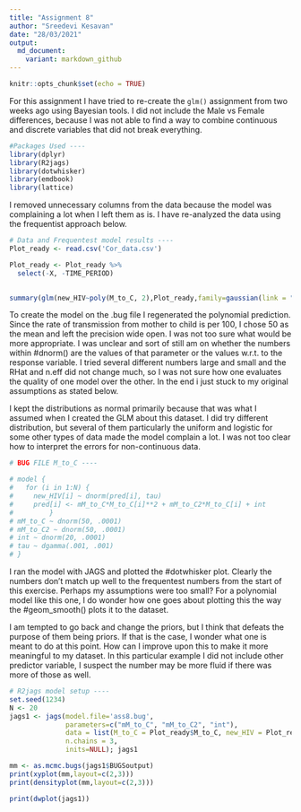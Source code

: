 ```yaml
---
title: "Assignment 8"
author: "Sreedevi Kesavan"
date: "28/03/2021"
output:
  md_document:
    variant: markdown_github
---
```


```r
knitr::opts_chunk$set(echo = TRUE)
```
For this assignment I have tried to re-create the `glm()` assignment from two weeks ago using Bayesian tools. I did not include the Male vs Female differences, because I was not able to find a way to combine continuous and discrete variables that did not break everything. 
```r
#Packages Used ----
library(dplyr)
library(R2jags)
library(dotwhisker)
library(emdbook)
library(lattice)
```
I removed unnecessary columns from the data because the model was complaining a lot when I left them as is. I have re-analyzed the data using the frequentist approach below. 

```r

# Data and Frequentest model results ----
Plot_ready <- read.csv('Cor_data.csv')

Plot_ready <- Plot_ready %>% 
  select(-X, -TIME_PERIOD)
  

summary(glm(new_HIV~poly(M_to_C, 2),Plot_ready,family=gaussian(link = "identity")))
```

To create the model on the .bug file I regenerated the polynomial prediction. Since the rate of transmission from mother to child is per 100, I chose 50 as the mean and left the precision wide open. I was not too sure what would be more appropriate. I was unclear and sort of still am on whether the numbers within #dnorm() are the values of that parameter or the values w.r.t. to the response variable. I tried several different numbers large and small and the RHat and n.eff did not change much, so I was not sure how one evaluates the quality of one model over the other. In the end i just stuck to my original assumptions as stated below. 

I kept the distributions as normal primarily because that was what I assumed when I created the GLM about this dataset. I did try different distribution, but several of them particularly the uniform and logistic for some other types of data made the model complain a lot. I was not too clear how to interpret the errors for non-continuous data. 

```r
# BUG FILE M_to_C ----

# model {
#   for (i in 1:N) {
#     new_HIV[i] ~ dnorm(pred[i], tau)
#     pred[i] <- mM_to_C*M_to_C[i]**2 + mM_to_C2*M_to_C[i] + int
#         }
# mM_to_C ~ dnorm(50, .0001)
# mM_to_C2 ~ dnorm(50, .0001)
# int ~ dnorm(20, .0001)
# tau ~ dgamma(.001, .001)
# }

```

I ran the model with JAGS and plotted the #dotwhisker plot. Clearly the numbers don't match up well to the frequentest numbers from the start of this exercise. Perhaps my assumptions were too small? For a polynomial model like this one, I do wonder how one goes about plotting this the way the #geom_smooth() plots it to the dataset. 

I am tempted to go back and change the priors, but I think that defeats the purpose of them being priors. If that is the case, I wonder what one is meant to do at this point. How can I improve upon this to make it more meaningful to my dataset. In this particular example I did not include other predictor variable, I suspect the number may be more fluid if there was more of those as well. 

```r
# R2jags model setup ----
set.seed(1234)
N <- 20
jags1 <- jags(model.file='ass8.bug',
              parameters=c("mM_to_C", "mM_to_C2", "int"),
              data = list(M_to_C = Plot_ready$M_to_C, new_HIV = Plot_ready$new_HIV, N = N),
              n.chains = 3,
              inits=NULL); jags1

mm <- as.mcmc.bugs(jags1$BUGSoutput)
print(xyplot(mm,layout=c(2,3)))
print(densityplot(mm,layout=c(2,3)))

print(dwplot(jags1)) 

```


